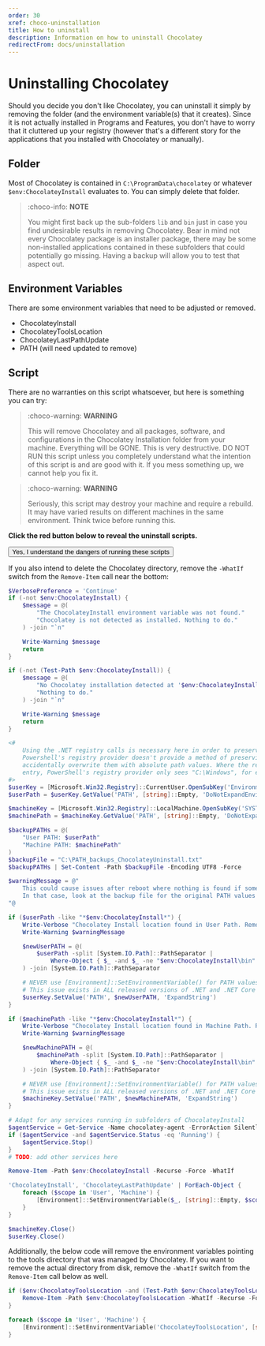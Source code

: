 ```yaml
---
order: 30
xref: choco-uninstallation
title: How to uninstall
description: Information on how to uninstall Chocolatey
redirectFrom: docs/uninstallation
---
```


# Uninstalling Chocolatey

Should you decide you don't like Chocolatey, you can uninstall it simply by removing the folder (and the environment variable(s) that it creates).  Since it is not actually installed in Programs and Features, you don't have to worry that it cluttered up your registry (however that's a different story for the applications that you installed with Chocolatey or manually).

## Folder
Most of Chocolatey is contained in `C:\ProgramData\chocolatey` or whatever `$env:ChocolateyInstall` evaluates to. You can simply delete that folder.

> :choco-info: **NOTE**
>
> You might first back up the sub-folders `lib` and `bin` just in case you find undesirable results in removing Chocolatey. Bear in mind not every Chocolatey package is an installer package, there may be some non-installed applications contained in these subfolders that could potentially go missing. Having a backup will allow you to test that aspect out.

## Environment Variables
There are some environment variables that need to be adjusted or removed.

* ChocolateyInstall
* ChocolateyToolsLocation
* ChocolateyLastPathUpdate
* PATH (will need updated to remove)

## Script
There are no warranties on this script whatsoever, but here is something you can try:

> :choco-warning: **WARNING**
>
> This will remove Chocolatey and all packages, software, and configurations in the Chocolatey Installation folder from your machine. Everything will be GONE. This is very destructive. DO NOT RUN this script unless you completely understand what the intention of this script is and are good with it. If you mess something up, we cannot help you fix it.

> :choco-warning: **WARNING**
>
> Seriously, this script may destroy your machine and require a rebuild. It may have varied results on different machines in the same environment. Think twice before running this.

<p class="text-danger"><strong>Click the red button below to reveal the uninstall scripts.</strong></p>
<button class="btn btn-danger btn-collapse collapsed" type="button" data-bs-toggle="collapse" data-bs-target="#uninstallScripts" aria-expanded="false" aria-controls="uninstallScripts">Yes, I understand the dangers of running these scripts</button>
<div id="uninstallScripts" class="collapse">
<div class="pt-3">

If you also intend to delete the Chocolatey directory, remove the `-WhatIf` switch from the `Remove-Item` call near the bottom:

~~~powershell
$VerbosePreference = 'Continue'
if (-not $env:ChocolateyInstall) {
    $message = @(
        "The ChocolateyInstall environment variable was not found."
        "Chocolatey is not detected as installed. Nothing to do."
    ) -join "`n"

    Write-Warning $message
    return
}

if (-not (Test-Path $env:ChocolateyInstall)) {
    $message = @(
        "No Chocolatey installation detected at '$env:ChocolateyInstall'."
        "Nothing to do."
    ) -join "`n"

    Write-Warning $message
    return
}

<#
    Using the .NET registry calls is necessary here in order to preserve environment variables embedded in PATH values;
    Powershell's registry provider doesn't provide a method of preserving variable references, and we don't want to
    accidentally overwrite them with absolute path values. Where the registry allows us to see "%SystemRoot%" in a PATH
    entry, PowerShell's registry provider only sees "C:\Windows", for example.
#>
$userKey = [Microsoft.Win32.Registry]::CurrentUser.OpenSubKey('Environment',$true)
$userPath = $userKey.GetValue('PATH', [string]::Empty, 'DoNotExpandEnvironmentNames').ToString()

$machineKey = [Microsoft.Win32.Registry]::LocalMachine.OpenSubKey('SYSTEM\ControlSet001\Control\Session Manager\Environment\',$true)
$machinePath = $machineKey.GetValue('PATH', [string]::Empty, 'DoNotExpandEnvironmentNames').ToString()

$backupPATHs = @(
    "User PATH: $userPath"
    "Machine PATH: $machinePath"
)
$backupFile = "C:\PATH_backups_ChocolateyUninstall.txt"
$backupPATHs | Set-Content -Path $backupFile -Encoding UTF8 -Force

$warningMessage = @"
    This could cause issues after reboot where nothing is found if something goes wrong.
    In that case, look at the backup file for the original PATH values in '$backupFile'.
"@

if ($userPath -like "*$env:ChocolateyInstall*") {
    Write-Verbose "Chocolatey Install location found in User Path. Removing..."
    Write-Warning $warningMessage

    $newUserPATH = @(
        $userPath -split [System.IO.Path]::PathSeparator |
            Where-Object { $_ -and $_ -ne "$env:ChocolateyInstall\bin" }
    ) -join [System.IO.Path]::PathSeparator

    # NEVER use [Environment]::SetEnvironmentVariable() for PATH values; see https://github.com/dotnet/corefx/issues/36449
    # This issue exists in ALL released versions of .NET and .NET Core as of 12/19/2019
    $userKey.SetValue('PATH', $newUserPATH, 'ExpandString')
}

if ($machinePath -like "*$env:ChocolateyInstall*") {
    Write-Verbose "Chocolatey Install location found in Machine Path. Removing..."
    Write-Warning $warningMessage

    $newMachinePATH = @(
        $machinePath -split [System.IO.Path]::PathSeparator |
            Where-Object { $_ -and $_ -ne "$env:ChocolateyInstall\bin" }
    ) -join [System.IO.Path]::PathSeparator

    # NEVER use [Environment]::SetEnvironmentVariable() for PATH values; see https://github.com/dotnet/corefx/issues/36449
    # This issue exists in ALL released versions of .NET and .NET Core as of 12/19/2019
    $machineKey.SetValue('PATH', $newMachinePATH, 'ExpandString')
}

# Adapt for any services running in subfolders of ChocolateyInstall
$agentService = Get-Service -Name chocolatey-agent -ErrorAction SilentlyContinue
if ($agentService -and $agentService.Status -eq 'Running') {
    $agentService.Stop()
}
# TODO: add other services here

Remove-Item -Path $env:ChocolateyInstall -Recurse -Force -WhatIf

'ChocolateyInstall', 'ChocolateyLastPathUpdate' | ForEach-Object {
    foreach ($scope in 'User', 'Machine') {
        [Environment]::SetEnvironmentVariable($_, [string]::Empty, $scope)
    }
}

$machineKey.Close()
$userKey.Close()
~~~

Additionally, the below code will remove the environment variables pointing to the tools directory that was managed by Chocolatey.
If you want to remove the actual directory from disk, remove the `-WhatIf` switch from the `Remove-Item` call below as well.

~~~powershell
if ($env:ChocolateyToolsLocation -and (Test-Path $env:ChocolateyToolsLocation)) {
    Remove-Item -Path $env:ChocolateyToolsLocation -WhatIf -Recurse -Force
}

foreach ($scope in 'User', 'Machine') {
    [Environment]::SetEnvironmentVariable('ChocolateyToolsLocation', [string]::Empty, $scope)
}
~~~
</div>
</div>